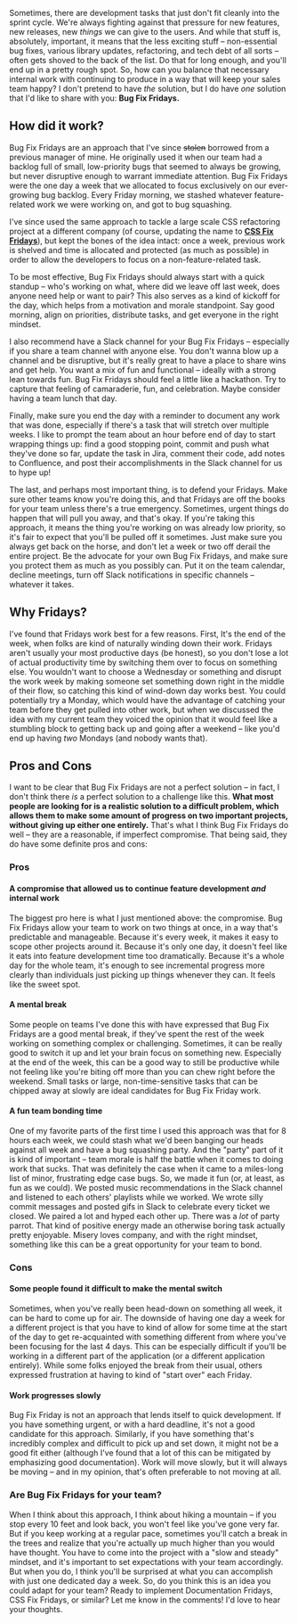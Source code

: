 Sometimes, there are development tasks that just don't fit cleanly into the sprint cycle. We're always fighting against that pressure for new features, new releases, new *things* we can give to the users. And while that stuff is, absolutely, important, it means that the less exciting stuff – non-essential bug fixes, various library updates, refactoring, and tech debt of all sorts – often gets shoved to the back of the list. Do that for long enough, and you'll end up in a pretty rough spot. So, how can you balance that necessary internal work with continuing to produce in a way that will keep your sales team happy? I don't pretend to have *the* solution, but I do have *one* solution that I'd like to share with you: **Bug Fix Fridays.** 

## How did it work? 

Bug Fix Fridays are an approach that I've since ~~stolen~~ borrowed from a previous manager of mine. He originally used it when our team had a backlog full of small, low-priority bugs that seemed to always be growing, but never disruptive enough to warrant immediate attention. Bug Fix Fridays were the one day a week that we allocated to focus exclusively on our ever-growing bug backlog. Every Friday morning, we stashed whatever feature-related work we were working on, and got to bug squashing.

I've since used the same approach to tackle a large scale CSS refactoring project at a different company (of course, updating the name to [**CSS Fix Fridays**](https://dev.to/kathryngrayson/case-study-large-scale-css-refactoring-in-a-legacy-application-52lc)), but kept the bones of the idea intact: once a week, previous work is shelved and time is allocated and protected (as much as possible) in order to allow the developers to focus on a non-feature-related task. 

To be most effective, Bug Fix Fridays should always start with a quick standup – who's working on what, where did we leave off last week, does anyone need help or want to pair? This also serves as a kind of kickoff for the day, which helps from a motivation and morale standpoint. Say good morning, align on priorities, distribute tasks, and get everyone in the right mindset. 

I also recommend have a Slack channel for your Bug Fix Fridays – especially if you share a team channel with anyone else. You don't wanna blow up a channel and be disruptive, but it's really great to have a place to share wins and get help. You want a mix of fun and functional – ideally with a strong lean towards fun. Bug Fix Fridays should feel a little like a hackathon. Try to capture that feeling of camaraderie, fun, and celebration. Maybe consider having a team lunch that day. 

Finally, make sure you end the day with a reminder to document any work that was done, especially if there's a task that will stretch over multiple weeks. I like to prompt the team about an hour before end of day to start wrapping things up: find a good stopping point, commit and push what they've done so far, update the task in Jira, comment their code, add notes to Confluence, and post their accomplishments in the Slack channel for us to hype up! 

The last, and perhaps most important thing, is to defend your Fridays. Make sure other teams know you're doing this, and that Fridays are off the books for your team unless there's a true emergency. Sometimes, urgent things do happen that will pull you away, and that's okay. If you're taking this approach, it means the thing you're working on was already low priority, so it's fair to expect that you'll be pulled off it sometimes. Just make sure you always get back on the horse, and don't let a week or two off derail the entire project. Be the advocate for your own Bug Fix Fridays, and make sure you protect them as much as you possibly can. Put it on the team calendar, decline meetings, turn off Slack notifications in specific channels  – whatever it takes. 

## Why Fridays? 

I've found that Fridays work best for a few reasons. First, It's the end of the week, when folks are kind of naturally winding down their work. Fridays aren't usually your most productive days (be honest), so you don't lose a lot of actual productivity time by switching them over to focus on something else. You wouldn't want to choose a Wednesday or something and disrupt the work week by making someone set something down right in the middle of their flow, so catching this kind of wind-down day works best. You could potentially try a Monday, which would have the advantage of catching your team before they get pulled into other work, but when we discussed the idea with my current team they voiced the opinion that it would feel like a stumbling block to getting back up and going after a weekend – like you'd end up having *two* Mondays (and nobody wants that). 

## Pros and Cons 

I want to be clear that Bug Fix Fridays are not a perfect solution – in fact, I don't think there *is* a perfect solution to a challenge like this. **What most people are looking for is a realistic solution to a difficult problem, which allows them to make some amount of progress on two important projects, without giving up either one entirely.** That's what I think Bug Fix Fridays do well – they are a reasonable, if imperfect compromise. That being said, they do have some definite pros and cons:  

### Pros 

#### A compromise that allowed us to continue feature development *and* internal work 

The biggest pro here is what I just mentioned above: the compromise. Bug Fix Fridays allow your team to work on two things at once, in a way that's predictable and manageable. Because it's every week, it makes it easy to scope other projects around it. Because it's only one day, it doesn't feel like it eats into feature development time too dramatically. Because it's a whole day for the whole team, it's enough to see incremental progress more clearly than individuals just picking up things whenever they can. It feels like the sweet spot. 

#### A mental break 

Some people on teams I've done this with have expressed that Bug Fix Fridays are a good mental break, if they've spent the rest of the week working on something complex or challenging. Sometimes, it can be really good to switch it up and let your brain focus on something new. Especially at the end of the week, this can be a good way to still be productive while not feeling like you're biting off more than you can chew right before the weekend. Small tasks or large, non-time-sensitive tasks that can be chipped away at slowly are ideal candidates for Bug Fix Friday work. 

#### A fun team bonding time 

One of my favorite parts of the first time I used this approach was that for 8 hours each week, we could stash what we'd been banging our heads against all week and have a bug squashing party. And the "party" part of it is kind of important – team morale is half the battle when it comes to doing work that sucks. That was definitely the case when it came to a miles-long list of minor, frustrating edge case bugs. So, we made it fun (or, at least, as fun as we could). We posted music recommendations in the Slack channel and listened to each others' playlists while we worked. We wrote silly commit messages and posted gifs in Slack to celebrate every ticket we closed. We paired a lot and hyped each other up. There was a *lot* of party parrot. That kind of positive energy made an otherwise boring task actually pretty enjoyable. Misery loves company, and with the right mindset, something like this can be a great opportunity for your team to bond. 

### Cons 

#### Some people found it difficult to make the mental switch 

Sometimes, when you've really been head-down on something all week, it can be hard to come up for air. The downside of having one day a week for a different project is that you have to kind of allow for some time at the start of the day to get re-acquainted with something different from where you've been focusing for the last 4 days. This can be especially difficult if you'll be working in a different part of the application (or a different application entirely). While some folks enjoyed the break from their usual, others expressed frustration at having to kind of "start over" each Friday. 

#### Work progresses slowly 

Bug Fix Friday is not an approach that lends itself to quick development. If you have something urgent, or with a hard deadline, it's not a good candidate for this approach. Similarly, if you have something that's incredibly complex and difficult to pick up and set down, it might not be a good fit either (although I've found that a lot of this can be mitigated by emphasizing good documentation). Work will move slowly, but it will always be moving – and in my opinion, that's often preferable to not moving at all. 

### Are Bug Fix Fridays for your team? 

When I think about this approach, I think about hiking a mountain – if you stop every 10 feet and look back, you won't feel like you've gone very far. But if you keep working at a regular pace, sometimes you'll catch a break in the trees and realize that you're actually up much higher than you would have thought. You have to come into the project with a "slow and steady" mindset, and it's important to set expectations with your team accordingly. But when you do, I think you'll be surprised at what you can accomplish with just one dedicated day a week. So, do you think this is an idea you could adapt for your team? Ready to implement Documentation Fridays, CSS Fix Fridays, or similar? Let me know in the comments! I'd love to hear your thoughts. 